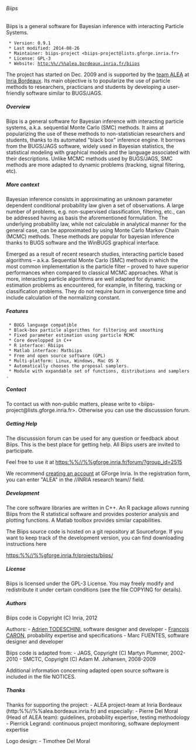 ====== Biips ======

Biips is a general software for Bayesian inference with interacting Particle Systems.

  * Version: 0.9.1
  * Last modified: 2014-08-26
  * Maintainer: biips-project <biips-project@lists.gforge.inria.fr>
  * License: GPL-3
  * Website: http:%%//%%alea.bordeaux.inria.fr/biips

The project has started on Dec. 2009 and is supported by the [[http://alea.bordeaux.inria.fr/|team ALEA]] at [[http://www.inria.fr/centre/bordeaux|Inria Bordeaux]]. Its main objective is to popularize the use of particle methods to researchers, practicians and students by developing a user-friendly software similar to BUGS/JAGS.

===== Overview =====

Biips is a general software for Bayesian inference with interacting particle systems, a.k.a. sequential Monte Carlo (SMC) methods. It aims at popularizing the use of these methods to non-statistician researchers and students, thanks to its automated "black box" inference engine. It borrows from the BUGS/JAGS software, widely used in Bayesian statistics, the statistical modeling with graphical models and the language associated with their descriptions. Unlike MCMC methods used by BUGS/JAGS, SMC methods are more adapted to dynamic problems (tracking, signal filtering, etc).

===== More context =====

Bayesian inference consists in approximating an unknown parameter dependent conditional probability law given a set of observations. A large number of problems, e.g. non-supervised classification, filtering, etc., can be addressed having as basis the aforementioned formulation. The underlying probability law, while not calculable in analytical manner for the general case, can be approximated by using Monte Carlo Markov Chain (MCMC) methods. These methods are popular for bayesian inference thanks to BUGS software and the WinBUGS graphical interface.

Emerged as a result of recent research studies, interacting particle based algorithms – a.k.a. Sequential Monte Carlo (SMC) methods in which the most common implementation is the particle filter – proved to have superior performances when compared to classical MCMC approaches. What is more, interacting particle algorithms are well adapted for dynamic estimation problems as encountered, for example, in filtering, tracking or classification problems. They do not require burn in convergence time and include calculation of the normalizing constant.

===== Features =====

  * BUGS language compatible
  * Black-box particle algorithms for filtering and smoothing
  * Fixed parameter estimation using particle MCMC
  * Core developped in C++
  * R interface: Rbiips
  * Matlab interface: Matbiips
  * Free and open source software (GPL)
  * Multi-platform: Linux, Windows, Mac OS X
  * Automatically chooses the proposal samplers.
  * Module with expandable set of functions, distributions and samplers.

===== Contact =====

To contact us with non-public matters, please write to <biips-project@lists.gforge.inria.fr>. Otherwise you can use the discusssion forum.

===== Getting Help =====

The discusssion forum can be used for any question or feedback about Biips. This is the best place for getting help. All Biips users are invited to participate.

Feel free to use it at https:%%//%%gforge.inria.fr/forum/?group_id=2515

We recommend [[https://gforge.inria.fr/account/register.php|creating an account]] at GForge Inria. In the registration form, you can enter "ALEA" in the //INRIA research team// field.

===== Development =====

The core software libraries are written in C++. An R package allows running Biips from the R statistical software and provides posterior analysis and plotting functions. A Matlab toolbox provides similar capabilities.

The Biips source code is hosted on a git repository at Sourceforge. If you want to keep track of the development version, you can find downloading instructions here

https:%%//%%gforge.inria.fr/projects/biips/

===== License =====

Biips is licensed under the GPL-3 License. You may freely modify and redistribute it under certain conditions (see the file COPYING for details).

===== Authors =====

Biips code is Copyright (C) Inria, 2012

Authors: - [[https://sites.google.com/site/adrientodeschini/|Adrien TODESCHINI]], software designer and developer - [[http://www.stats.ox.ac.uk/~caron/|Francois CARON]], probability expertise and specifications - Marc FUENTES, software designer and developer

Biips code is adapted from: - JAGS, Copyright (C) Martyn Plummer, 2002-2010 - SMCTC, Copyright (C) Adam M. Johansen, 2008-2009

Additional information concerning adapted open source software is included in the file NOTICES.

===== Thanks =====

Thanks for supporting the project: - ALEA project-team at Inria Bordeaux (http:%%//%%alea.bordeaux.inria.fr) and especially: - Pierre Del Moral (Head of ALEA team): guidelines, probability expertise, testing methodology - Pierrick Legrand: continuous project monitoring, software deployment expertise

Logo design: - Timothee Del Moral

